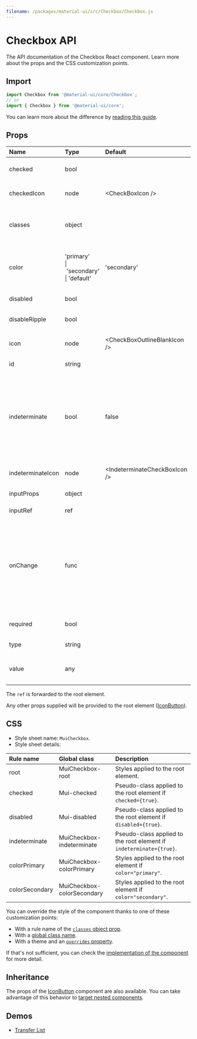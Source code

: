 ```yaml
---
filename: /packages/material-ui/src/Checkbox/Checkbox.js
---
```



<!--- This documentation is automatically generated, do not try to edit it. -->

# Checkbox API

<p className="description">The API documentation of the Checkbox React component. Learn more about the props and the CSS customization points.</p>

## Import

```js
import Checkbox from '@material-ui/core/Checkbox';
// or
import { Checkbox } from '@material-ui/core';
```

You can learn more about the difference by [reading this guide](/guides/minimizing-bundle-size/).



## Props

| Name | Type | Default | Description |
|:-----|:-----|:--------|:------------|
| <span className="prop-name">checked</span> | <span className="prop-type">bool</span> |  | If `true`, the component is checked. |
| <span className="prop-name">checkedIcon</span> | <span className="prop-type">node</span> | <span className="prop-default">&lt;CheckBoxIcon /></span> | The icon to display when the component is checked. |
| <span className="prop-name">classes</span> | <span className="prop-type">object</span> |  | Override or extend the styles applied to the component. See [CSS API](#css) below for more details. |
| <span className="prop-name">color</span> | <span className="prop-type">'primary'<br />&#124;&nbsp;'secondary'<br />&#124;&nbsp;'default'</span> | <span className="prop-default">'secondary'</span> | The color of the component. It supports those theme colors that make sense for this component. |
| <span className="prop-name">disabled</span> | <span className="prop-type">bool</span> |  | If `true`, the switch will be disabled. |
| <span className="prop-name">disableRipple</span> | <span className="prop-type">bool</span> |  | If `true`, the ripple effect will be disabled. |
| <span className="prop-name">icon</span> | <span className="prop-type">node</span> | <span className="prop-default">&lt;CheckBoxOutlineBlankIcon /></span> | The icon to display when the component is unchecked. |
| <span className="prop-name">id</span> | <span className="prop-type">string</span> |  | The id of the `input` element. |
| <span className="prop-name">indeterminate</span> | <span className="prop-type">bool</span> | <span className="prop-default">false</span> | If `true`, the component appears indeterminate. This does not set the native input element to indeterminate due to inconsistent behavior across browsers. However, we set a `data-indeterminate` attribute on the input. |
| <span className="prop-name">indeterminateIcon</span> | <span className="prop-type">node</span> | <span className="prop-default">&lt;IndeterminateCheckBoxIcon /></span> | The icon to display when the component is indeterminate. |
| <span className="prop-name">inputProps</span> | <span className="prop-type">object</span> |  | [Attributes](https://developer.mozilla.org/en-US/docs/Web/HTML/Element/input#Attributes) applied to the `input` element. |
| <span className="prop-name">inputRef</span> | <span className="prop-type">ref</span> |  | Pass a ref to the `input` element. |
| <span className="prop-name">onChange</span> | <span className="prop-type">func</span> |  | Callback fired when the state is changed.<br /><br />**Signature:**<br />`function(event: object) => void`<br />*event:* The event source of the callback. You can pull out the new checked state by accessing `event.target.checked` (boolean). |
| <span className="prop-name">required</span> | <span className="prop-type">bool</span> |  | If `true`, the `input` element will be required. |
| <span className="prop-name">type</span> | <span className="prop-type">string</span> |  | The input component prop `type`. |
| <span className="prop-name">value</span> | <span className="prop-type">any</span> |  | The value of the component. The DOM API casts this to a string. |

The `ref` is forwarded to the root element.

Any other props supplied will be provided to the root element ([IconButton](/api/icon-button/)).

## CSS

- Style sheet name: `MuiCheckbox`.
- Style sheet details:

| Rule name | Global class | Description |
|:-----|:-------------|:------------|
| <span className="prop-name">root</span> | <span className="prop-name">MuiCheckbox-root</span> | Styles applied to the root element.
| <span className="prop-name">checked</span> | <span className="prop-name">Mui-checked</span> | Pseudo-class applied to the root element if `checked={true}`.
| <span className="prop-name">disabled</span> | <span className="prop-name">Mui-disabled</span> | Pseudo-class applied to the root element if `disabled={true}`.
| <span className="prop-name">indeterminate</span> | <span className="prop-name">MuiCheckbox-indeterminate</span> | Pseudo-class applied to the root element if `indeterminate={true}`.
| <span className="prop-name">colorPrimary</span> | <span className="prop-name">MuiCheckbox-colorPrimary</span> | Styles applied to the root element if `color="primary"`.
| <span className="prop-name">colorSecondary</span> | <span className="prop-name">MuiCheckbox-colorSecondary</span> | Styles applied to the root element if `color="secondary"`.

You can override the style of the component thanks to one of these customization points:

- With a rule name of the [`classes` object prop](/customization/components/#overriding-styles-with-classes).
- With a [global class name](/customization/components/#overriding-styles-with-global-class-names).
- With a theme and an [`overrides` property](/customization/globals/#css).

If that's not sufficient, you can check the [implementation of the component](https://github.com/mui-org/material-ui/blob/master/packages/material-ui/src/Checkbox/Checkbox.js) for more detail.

## Inheritance

The props of the [IconButton](/api/icon-button/) component are also available.
You can take advantage of this behavior to [target nested components](/guides/api/#spread).

## Demos

- [Transfer List](/components/transfer-list/)


